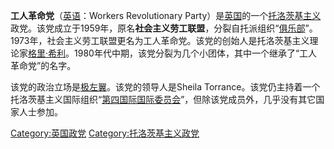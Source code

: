 '''工人革命党'''（[[英语|英语]]：Workers Revolutionary Party）是[[英国|英国]]的一个[[托洛茨基主义|托洛茨基主义]]政党。该党成立于1959年，原名'''社会主义劳工联盟'''，分裂自托派组织“[[俱乐部_(政治组织)|俱乐部]]”。1973年，社会主义劳工联盟更名为工人革命党。该党的创始人是托洛茨基主义理论家[[格里·希利|格里·希利]]。1980年代中期，该党分裂为几个小团体，其中一个继承了“工人革命党”的名字。

该党的政治立场是[[极左翼|极左翼]]。该党的领导人是Sheila Torrance。该党仍主持着一个托洛茨基主义国际组织“[[第四国际国际委员会|第四国际国际委员会]]”，但除该党成员外，几乎没有其它国家人士参加。

[[Category:英国政党|Category:英国政党]]
[[Category:托洛茨基主义政党|Category:托洛茨基主义政党]]